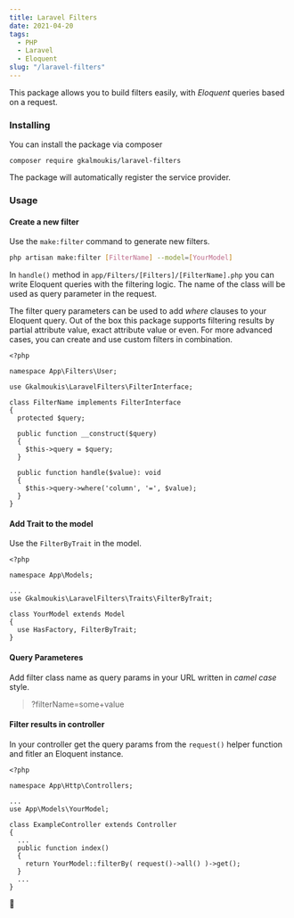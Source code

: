 ```yaml
---
title: Laravel Filters
date: 2021-04-20
tags:
  - PHP
  - Laravel
  - Eloquent
slug: "/laravel-filters"
---
```


This package allows you to build filters easily, with *Eloquent* queries based on a request. 

### Installing

You can install the package via composer

```
composer require gkalmoukis/laravel-filters
```
The package will automatically register the service provider.

### Usage

#### Create a new filter

Use the `make:filter` command to generate new filters.

```bash noLineNumbers
php artisan make:filter [FilterName] --model=[YourModel]
```

In `handle()` method in `app/Filters/[Filters]/[FilterName].php` you can write Eloquent queries with the filtering logic. 
The name of the class will be used as query parameter in the request. 


The filter query parameters can be used to add *where* clauses to your Eloquent query. 
Out of the box this package supports filtering results by partial attribute value, exact attribute value or even. 
For more advanced cases, you can create and use  custom filters in combination.

```php:title=app/Filters/YourModel/FilterName.php {18}
<?php

namespace App\Filters\User;

use Gkalmoukis\LaravelFilters\FilterInterface;

class FilterName implements FilterInterface
{
  protected $query;

  public function __construct($query)
  {
    $this->query = $query;
  }

  public function handle($value): void
  {
    $this->query->where('column', '=', $value); 
  }
}
```

#### Add Trait to the model

Use the `FilterByTrait` in the model.

```php:title=app/Models/YourModel.php {6,10}
<?php

namespace App\Models;

...
use Gkalmoukis\LaravelFilters\Traits\FilterByTrait;

class YourModel extends Model
{
  use HasFactory, FilterByTrait;
}
```

#### Query Parameteres

Add filter class name as query params in your URL written in *camel case* style.  

> ?filterName=some+value 

#### Filter results in controller

In your controller get the query params from the `request()` helper function and fitler an Eloquent instance.

```php:title=app/Http/Conteollers/ExampleController.php {13}
<?php

namespace App\Http\Controllers;

...
use App\Models\YourModel;

class ExampleController extends Controller
{
  ...
  public function index()
  {
    return YourModel::filterBy( request()->all() )->get();
  }
  ...
}
```


🙏